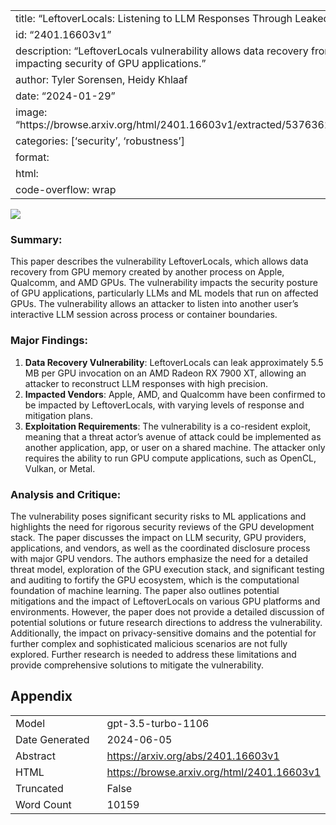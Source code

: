 
---
title: "LeftoverLocals: Listening to LLM Responses Through Leaked GPU Local Memory"
id: "2401.16603v1"
description: "LeftoverLocals vulnerability allows data recovery from GPU memory, impacting security of GPU applications."
author: Tyler Sorensen, Heidy Khlaaf
date: "2024-01-29"
image: "https://browse.arxiv.org/html/2401.16603v1/extracted/5376362/pics/screenshot.png"
categories: ['security', 'robustness']
format:
  html:
    code-overflow: wrap
---

![](https://browse.arxiv.org/html/2401.16603v1/extracted/5376362/pics/screenshot.png)

### Summary:
This paper describes the vulnerability LeftoverLocals, which allows data recovery from GPU memory created by another process on Apple, Qualcomm, and AMD GPUs. The vulnerability impacts the security posture of GPU applications, particularly LLMs and ML models that run on affected GPUs. The vulnerability allows an attacker to listen into another user's interactive LLM session across process or container boundaries.

### Major Findings:
1. **Data Recovery Vulnerability**: LeftoverLocals can leak approximately 5.5 MB per GPU invocation on an AMD Radeon RX 7900 XT, allowing an attacker to reconstruct LLM responses with high precision.
2. **Impacted Vendors**: Apple, AMD, and Qualcomm have been confirmed to be impacted by LeftoverLocals, with varying levels of response and mitigation plans.
3. **Exploitation Requirements**: The vulnerability is a co-resident exploit, meaning that a threat actor's avenue of attack could be implemented as another application, app, or user on a shared machine. The attacker only requires the ability to run GPU compute applications, such as OpenCL, Vulkan, or Metal.

### Analysis and Critique:
The vulnerability poses significant security risks to ML applications and highlights the need for rigorous security reviews of the GPU development stack. The paper discusses the impact on LLM security, GPU providers, applications, and vendors, as well as the coordinated disclosure process with major GPU vendors. The authors emphasize the need for a detailed threat model, exploration of the GPU execution stack, and significant testing and auditing to fortify the GPU ecosystem, which is the computational foundation of machine learning. The paper also outlines potential mitigations and the impact of LeftoverLocals on various GPU platforms and environments. However, the paper does not provide a detailed discussion of potential solutions or future research directions to address the vulnerability. Additionally, the impact on privacy-sensitive domains and the potential for further complex and sophisticated malicious scenarios are not fully explored. Further research is needed to address these limitations and provide comprehensive solutions to mitigate the vulnerability.

## Appendix

|          |          |
|----------|----------|
| Model     | gpt-3.5-turbo-1106       |
| Date Generated     | 2024-06-05       |
| Abstract | [https://arxiv.org/abs/2401.16603v1](https://arxiv.org/abs/2401.16603v1)        |
| HTML     | [https://browse.arxiv.org/html/2401.16603v1](https://browse.arxiv.org/html/2401.16603v1)       |
| Truncated       | False       |
| Word Count       | 10159       |